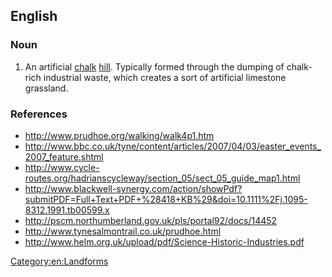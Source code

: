 ==English==

===Noun===
{{en-noun}}

# An artificial [[chalk]] [[hill]]. Typically formed through the dumping of chalk-rich industrial waste, which creates a sort of artificial limestone grassland.

===References===
*http://www.prudhoe.org/walking/walk4p1.htm
*http://www.bbc.co.uk/tyne/content/articles/2007/04/03/easter_events_2007_feature.shtml
*http://www.cycle-routes.org/hadrianscycleway/section_05/sect_05_guide_map1.html
*http://www.blackwell-synergy.com/action/showPdf?submitPDF=Full+Text+PDF+%28418+KB%29&doi=10.1111%2Fj.1095-8312.1991.tb00599.x
*http://pscm.northumberland.gov.uk/pls/portal92/docs/14452
*http://www.tynesalmontrail.co.uk/prudhoe.html
*http://www.helm.org.uk/upload/pdf/Science-Historic-Industries.pdf

[[Category:en:Landforms]]